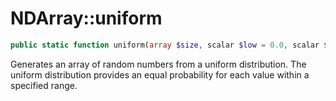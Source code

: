 # NDArray::uniform

```php
public static function uniform(array $size, scalar $low = 0.0, scalar $high = 1.0): NDArray;
```
Generates an array of random numbers from a uniform distribution. The uniform distribution provides an equal
probability for each value within a specified range.

